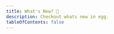 ```yaml
---
title: What's New? 👀
description: Checkout whats new in egg. 
tableOfContents: false
---
```



<WhatsNewPageHeader />

<div class="sm:flex grid gap-4">
  <GradientContainer
    color="blue"
  >
    <TitleAndDescriptionCard
      title="Tutorial"
      description="New here? Learn how to nagivate in Egg!"
      align="start"
      profile="📘"
      linkButtons={[{
        name:"Start",
        href:"/docs/tutorial",
        variant:"primary",
        icon:"rocket",
        theme:"blue" 
      }]}
      parentClasses="p-4 !text-white"
    />
  </GradientContainer>
  <GradientContainer
    color="green"
    classes="!m-0"
  >
    <TitleAndDescriptionCard
      title="Ann."
      description="Read anouncements from team."
      align="start"
      profile="🔊"
      linkButtons={[{
        name:"Inform Me",
        href:"/anouncements",
        variant:"primary",
        icon:"approve-check-circle",
        theme:"green"
      }]}
      parentClasses="p-4 !text-white"
    />
  </GradientContainer>
</div>
